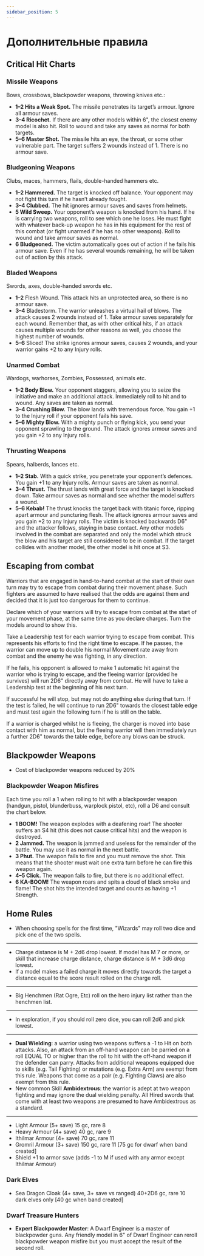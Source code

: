 ```yaml
---
sidebar_position: 5
---
```



# Дополнительные правила

## Critical Hit Charts

### Missile Weapons

Bows, crossbows, blackpowder weapons, throwing knives etc.:

- **1–2 Hits a Weak Spot.** The missile penetrates its
target’s armour. Ignore all armour saves.
- **3–4 Ricochet.** If there are any other models within
6", the closest enemy model is also hit. Roll to
wound and take any saves as normal for both
targets.
- **5–6 Master Shot.** The missile hits an eye, the
throat, or some other vulnerable part. The
target suffers 2 wounds instead of 1. There is
no armour save.

### Bludgeoning Weapons

Clubs, maces, hammers, flails, double-handed hammers etc.

- **1–2 Hammered.** The target is knocked off
balance. Your opponent may not fight this
turn if he hasn’t already fought.
- **3–4 Clubbed.** The hit ignores armour saves and
saves from helmets.
- **5 Wild Sweep.** Your opponent’s weapon is
knocked from his hand. If he is carrying two
weapons, roll to see which one he loses. He
must fight with whatever back-up weapon he
has in his equipment for the rest of this
combat (or fight unarmed if he has no other
weapons). Roll to wound and take armour
saves as normal.
- **6 Bludgeoned.** The victim automatically goes
out of action if he fails his armour
save. Even if he has several wounds
remaining, he will be taken out of
action by this attack.

### Bladed Weapons

Swords, axes, double-handed swords etc.

- **1–2** Flesh Wound. This attack hits an unprotected
area, so there is no armour save.
- **3–4** Bladestorm. The warrior unleashes a virtual
hail of blows. The attack causes 2 wounds
instead of 1. Take armour saves separately for
each wound. Remember that, as with other
critical hits, if an attack causes multiple
wounds for other reasons as well, you choose
the highest number of wounds.
- **5–6** Sliced! The strike ignores armour
saves, causes 2 wounds, and your
warrior gains +2 to any Injury rolls.

### Unarmed Combat

Wardogs, warhorses, Zombies, Possessed, animals etc.

- **1–2 Body Blow.** Your opponent staggers, allowing
you to seize the initiative and make an
additional attack. Immediately roll to hit and
to wound. Any saves are taken as normal.
- **3–4 Crushing Blow.** The blow lands with
tremendous force. You gain +1 to the Injury
roll if your opponent fails his save.
- **5–6 Mighty Blow.** With a mighty punch or flying
kick, you send your opponent sprawling to
the ground. The attack ignores armour saves
and you gain +2 to any Injury rolls.

### Thrusting Weapons

Spears, halberds, lances etc.

- **1–2 Stab.** With a quick strike, you penetrate your
opponent’s defences. You gain +1 to any
Injury rolls. Armour saves are taken as normal.
- **3–4 Thrust.** The thrust lands with great force and
the target is knocked down. Take armour
saves as normal and see whether the model
suffers a wound.
- **5–6 Kebab!** The thrust knocks the target back with
titanic force, ripping apart armour and
puncturing flesh. The attack ignores armour
saves and you gain +2 to any Injury rolls. The
victim is knocked backwards D6" and the
attacker follows, staying in base contact. Any
other models involved in the combat are
separated and only the model which struck
the blow and his target are still considered
to be in combat. If the target collides with
another model, the other model is hit once
at S3.

## Escaping from combat

Warriors that are engaged in hand-to-hand combat at
the start of their own turn may try to escape from
combat during their movement phase. Such fighters
are assumed to have realised that the odds are against
them and decided that it is just too dangerous for
them to continue.

Declare which of your warriors will try to escape from
combat at the start of your movement phase, at the
same time as you declare charges. Turn the models
around to show this.

Take a Leadership test for each warrior trying to
escape from combat. This represents his efforts to
find the right time to escape. If he passes, the warrior
can move up to double his normal Movement rate
away from combat and the enemy he was fighting, in
any direction.

If he fails, his opponent is allowed to make 1
automatic hit against the warrior who is trying to
escape, and the fleeing warrior (provided he survives)
will run 2D6" directly away from combat. He will have
to take a Leadership test at the beginning of his next
turn.

If successful he will stop, but may not do anything
else during that turn. If the test is failed, he will
continue to run 2D6" towards the closest table edge
and must test again the following turn if he is still on
the table.

If a warrior is charged whilst he is fleeing, the
charger is moved into base contact with
him as normal, but the fleeing warrior
will then immediately run a
further 2D6"
towards the table
edge, before any
blows can be
struck.

## Blackpowder Weapons

- Cost of blackpowder weapons reduced by 20%

### Blackpowder Weapon Misfires

Each time you roll a 1 when rolling to hit with a blackpowder weapon (handgun, pistol, blunderbuss, warplock pistol, etc), roll a D6 and consult the chart below.

- **1 BOOM!** The weapon explodes with a
deafening roar! The shooter suffers an S4 hit
(this does not cause critical hits) and the
weapon is destroyed.
- **2 Jammed.** The weapon is jammed and useless
for the remainder of the battle. You may use
it as normal in the next battle.
- **3 Phut.** The weapon fails to fire and you must
remove the shot. This means that the shooter
must wait one extra turn before he can fire
this weapon again.
- **4–5 Click.** The weapon fails to fire, but there is
no additional effect.
- **6 KA-BOOM!** The weapon roars and spits a
cloud of black smoke and flame! The shot
hits the intended target and counts as having
+1 Strength.

## Home Rules


- When choosing spells for the first time, "Wizards" may roll two dice and pick one of the two spells.

<hr/>

- Charge distance is M + 2d6 drop lowest. If model has M 7 or more, or skill that increase charge distance, charge distance is M + 3d6 drop lowest.
- If a model makes a failed charge it moves directly towards the target a distance equal to the score result rolled on the charge roll.

<hr/>

- Big Henchmen (Rat Ogre, Etc) roll on the hero injury list rather than the henchmen list.

<hr/>

- In exploration, if you should roll zero dice, you can roll 2d6 and pick lowest.

<hr/>

- **Dual Wielding**: a warrior using two weapons suffers a -1 to Hit on both attacks. Also, an attack from an off-hand weapon can be parried on a roll EQUAL TO or higher than the roll to hit with the off-hand weapon if the defender can parry. Attacks from additional weapons equipped due to skills (e.g. Tail Fighting) or mutations (e.g. Extra Arm) are exempt from this rule. Weapons that come as a pair (e.g. Fighting Claws) are also exempt from this rule.
- New common Skill **Ambidextrous**: the warrior is adept at two weapon fighting and may ignore the dual wielding penalty. All Hired swords that come with at least two weapons are presumed to have Ambidextrous as a standard.

<hr/>

- Light Armour (5+ save) 15 gc, rare 8
- Heavy Armour (4+ save) 40 gc, rare 9
- Ithilmar Armour (4+ save) 70 gc, rare 11
- Gromril Armour (3+ save) 150 gc, rare 11 [75 gc for dwarf when band created]
- Shield +1 to armor save (adds -1 to M if used with any armor except Ithilmar Armour)

### Dark Elves

- Sea Dragon Cloak (4+ save, 3+ save vs ranged) 40+2D6 gc, rare 10 dark elves only [40 gc when band created]

### Dwarf Treasure Hunters

- **Expert Blackpowder Master**: A Dwarf Engineer is a master of blackpowder guns. Any friendly model in 6" of Dwarf Engineer can reroll blackpowder weapon misfire but you must accept the result of the second roll.